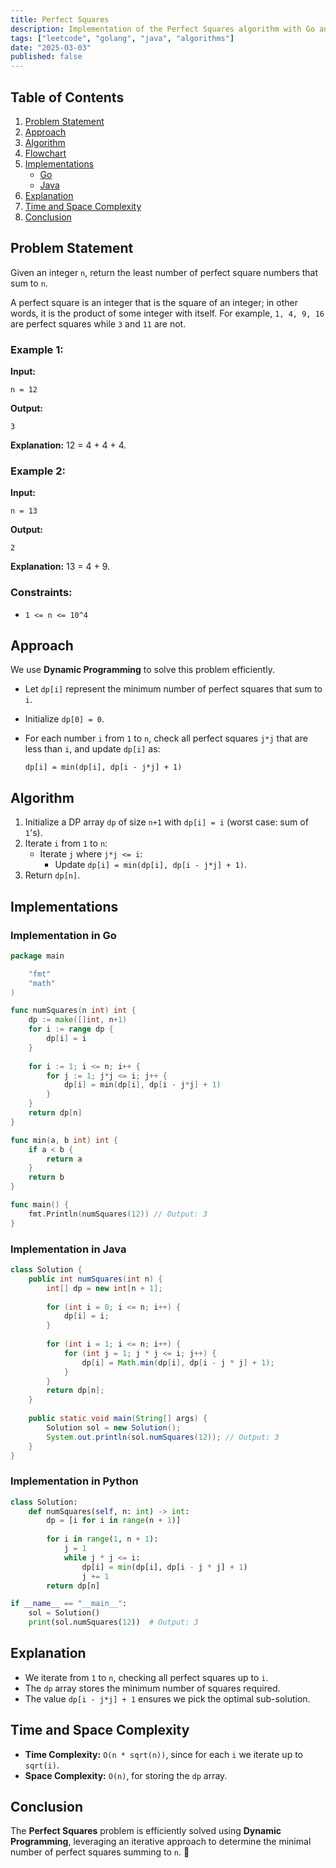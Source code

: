 ```yaml
---
title: Perfect Squares
description: Implementation of the Perfect Squares algorithm with Go and Java.
tags: ["leetcode", "golang", "java", "algorithms"]
date: "2025-03-03"
published: false
---
```


## Table of Contents

1. [Problem Statement](#problem-statement)
2. [Approach](#approach)
3. [Algorithm](#algorithm)
4. [Flowchart](#flowchart)
5. [Implementations](#implementations)
   - [Go](#implementation-in-go)
   - [Java](#implementation-in-java)
6. [Explanation](#explanation)
7. [Time and Space Complexity](#time-and-space-complexity)
8. [Conclusion](#conclusion)

## Problem Statement

Given an integer `n`, return the least number of perfect square numbers that sum to `n`.

A perfect square is an integer that is the square of an integer; in other words, it is the product of some integer with itself. For example, `1, 4, 9, 16` are perfect squares while `3` and `11` are not.

### Example 1:

**Input:**
```
n = 12
```
**Output:**
```
3
```
**Explanation:** 12 = 4 + 4 + 4.

### Example 2:

**Input:**
```
n = 13
```
**Output:**
```
2
```
**Explanation:** 13 = 4 + 9.

### Constraints:

- `1 <= n <= 10^4`

## Approach

We use **Dynamic Programming** to solve this problem efficiently.

- Let `dp[i]` represent the minimum number of perfect squares that sum to `i`.
- Initialize `dp[0] = 0`.
- For each number `i` from `1` to `n`, check all perfect squares `j*j` that are less than `i`, and update `dp[i]` as:
  
  ```dp[i] = min(dp[i], dp[i - j*j] + 1)```

## Algorithm

1. Initialize a DP array `dp` of size `n+1` with `dp[i] = i` (worst case: sum of `1`'s).
2. Iterate `i` from `1` to `n`:
   - Iterate `j` where `j*j <= i`:
     - Update `dp[i] = min(dp[i], dp[i - j*j] + 1)`.
3. Return `dp[n]`.

## Implementations

### Implementation in Go

```go
package main

    "fmt"
    "math"
)

func numSquares(n int) int {
    dp := make([]int, n+1)
    for i := range dp {
        dp[i] = i
    }
    
    for i := 1; i <= n; i++ {
        for j := 1; j*j <= i; j++ {
            dp[i] = min(dp[i], dp[i - j*j] + 1)
        }
    }
    return dp[n]
}

func min(a, b int) int {
    if a < b {
        return a
    }
    return b
}

func main() {
    fmt.Println(numSquares(12)) // Output: 3
}
```

### Implementation in Java

```java
class Solution {
    public int numSquares(int n) {
        int[] dp = new int[n + 1];
        
        for (int i = 0; i <= n; i++) {
            dp[i] = i;
        }
        
        for (int i = 1; i <= n; i++) {
            for (int j = 1; j * j <= i; j++) {
                dp[i] = Math.min(dp[i], dp[i - j * j] + 1);
            }
        }
        return dp[n];
    }
    
    public static void main(String[] args) {
        Solution sol = new Solution();
        System.out.println(sol.numSquares(12)); // Output: 3
    }
}
```


### Implementation in Python

```python
class Solution:
    def numSquares(self, n: int) -> int:
        dp = [i for i in range(n + 1)]
        
        for i in range(1, n + 1):
            j = 1
            while j * j <= i:
                dp[i] = min(dp[i], dp[i - j * j] + 1)
                j += 1
        return dp[n]

if __name__ == "__main__":
    sol = Solution()
    print(sol.numSquares(12))  # Output: 3

```




## Explanation

- We iterate from `1` to `n`, checking all perfect squares up to `i`.
- The `dp` array stores the minimum number of squares required.
- The value `dp[i - j*j] + 1` ensures we pick the optimal sub-solution.

## Time and Space Complexity

- **Time Complexity:** `O(n * sqrt(n))`, since for each `i` we iterate up to `sqrt(i)`.
- **Space Complexity:** `O(n)`, for storing the `dp` array.

## Conclusion

The **Perfect Squares** problem is efficiently solved using **Dynamic Programming**, leveraging an iterative approach to determine the minimal number of perfect squares summing to `n`. 🚀

